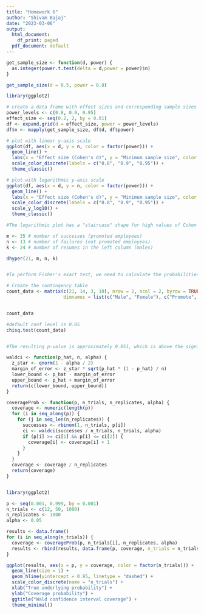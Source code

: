 ```yaml
---
title: "Homework 6"
author: "Shivam Bajaj"
date: "2023-03-06"
output:
  html_document:
    df_print: paged
  pdf_document: default
---
```


```r



get_sample_size <- function(d, power) {
  as.integer(power.t.test(delta = d,power = power)$n)
}

get_sample_size(d = 0.5, power = 0.8)
```

```r

library(ggplot2)

# create a data frame with effect sizes and corresponding sample sizes
power_levels <- c(0.8, 0.9, 0.95)
effect_size <- seq(0.2, 2, by = 0.01)
df <- expand.grid(d = effect_size, power = power_levels)
df$n <- mapply(get_sample_size, df$d, df$power)

# plot with linear y-axis scale
ggplot(df, aes(x = d, y = n, color = factor(power))) +
  geom_line() +
  labs(x = "Effect size (Cohen's d)", y = "Minimum sample size", color = "Power") +
  scale_color_discrete(labels = c("0.8", "0.9", "0.95")) +
  theme_classic()

# plot with logarithmic y-axis scale
ggplot(df, aes(x = d, y = n, color = factor(power))) +
  geom_line() +
  labs(x = "Effect size (Cohen's d)", y = "Minimum sample size", color = "Power") +
  scale_color_discrete(labels = c("0.8", "0.9", "0.95")) +
  scale_y_log10() +
  theme_classic()

#The logarithmic plot has a "staircase" shape for high values of Cohen's d because the sample size needed to achieve a given power level increases dramatically as effect size increases. As a result, the minimum sample size often needs to be rounded up to the nearest integer, leading to a step-like pattern in the plot.


```

```r

m <- 35 # number of successes (promoted employees)
n <- 13 # number of failures (not promoted employees)
k <- 24 # number of resumes in the left column (males)

dhyper(21, m, n, k)


#To perform Fisher's exact test, we need to calculate the probabilities of all possible outcomes that have the same or lower probability than the observed outcome (i.e., the probability of getting 21 or fewer promotions in the top left cell and 14 or fewer promotions in the top right cell). Since there are four cells in the table, we would need to test all four cells in total.

# Create the contingency table
count_data <- matrix(c(21, 14, 3, 10), nrow = 2, ncol = 2, byrow = TRUE,
                     dimnames = list(c("Male", "Female"), c("Promote", "Hold")))


count_data

#default conf level is 0.05
chisq.test(count_data)


#The resulting p-value is approximately 0.051, which is above the significance level of 0.05. Therefore, we fail to reject the null hypothesis that promotions are distributed equally between males and females.
```


```r

waldci <- function(p_hat, n, alpha) {
  z_star <- qnorm(1 - alpha / 2)
  margin_of_error <- z_star * sqrt(p_hat * (1 - p_hat) / n)
  lower_bound <- p_hat - margin_of_error
  upper_bound <- p_hat + margin_of_error
  return(c(lower_bound, upper_bound))
}

coverageProb <- function(p, n_trials, n_replicates, alpha) {
  coverage <- numeric(length(p))
  for (i in seq_along(p)) {
    for (j in seq_len(n_replicates)) {
      successes <- rbinom(1, n_trials, p[i])
      ci <- waldci(successes / n_trials, n_trials, alpha)
      if (p[i] >= ci[1] && p[i] <= ci[2]) {
        coverage[i] <- coverage[i] + 1
      }
    }
  }
  coverage <- coverage / n_replicates
  return(coverage)
}


library(ggplot2)

p <- seq(0.001, 0.999, by = 0.001)
n_trials <- c(12, 50, 1000)
n_replicates <- 1000
alpha <- 0.05

results <- data.frame()
for (i in seq_along(n_trials)) {
  coverage <- coverageProb(p, n_trials[i], n_replicates, alpha)
  results <- rbind(results, data.frame(p, coverage, n_trials = n_trials[i]))
}

ggplot(results, aes(x = p, y = coverage, color = factor(n_trials))) +
  geom_line(size = 1) +
  geom_hline(yintercept = 0.95, linetype = "dashed") +
  scale_color_discrete(name = "n_trials") +
  xlab("True underlying probability") +
  ylab("Coverage probability") +
  ggtitle("Wald confidence interval coverage") +
  theme_minimal()

```